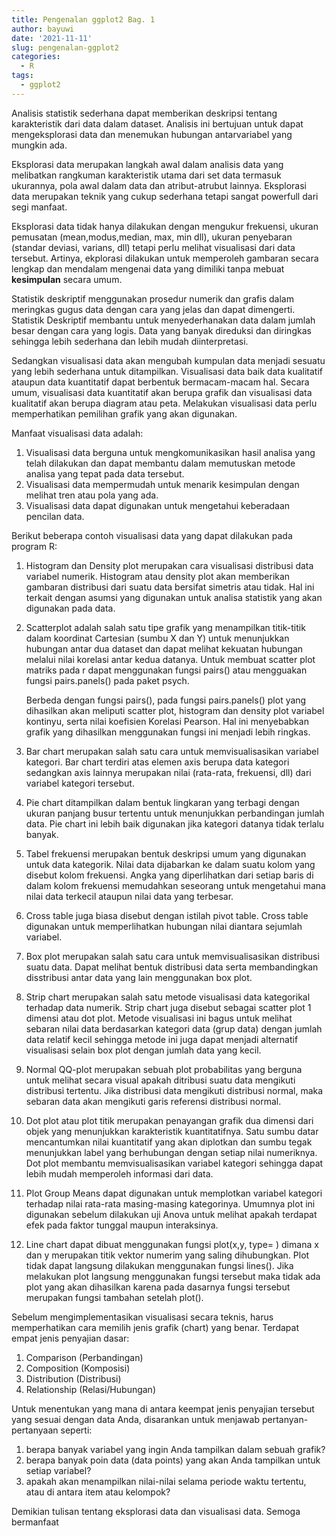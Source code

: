 ```yaml
---
title: Pengenalan ggplot2 Bag. 1
author: bayuwi
date: '2021-11-11'
slug: pengenalan-ggplot2
categories:
  - R
tags:
  - ggplot2
---
```


Analisis statistik sederhana dapat memberikan deskripsi tentang karakteristik dari data dalam dataset. Analisis ini bertujuan untuk dapat mengeksplorasi data dan menemukan hubungan antarvariabel yang mungkin ada.

Eksplorasi data merupakan langkah awal dalam analisis data yang melibatkan rangkuman karakteristik utama dari set data termasuk ukurannya, pola awal dalam data dan atribut-atrubut lainnya. Eksplorasi data merupakan teknik yang cukup sederhana tetapi sangat powerfull dari segi manfaat.

Eksplorasi data tidak hanya dilakukan dengan mengukur frekuensi, ukuran pemusatan (mean,modus,median, max, min dll), ukuran penyebaran (standar deviasi, varians, dll) tetapi perlu melihat visualisasi dari data tersebut. Artinya, ekplorasi dilakukan untuk memperoleh gambaran secara lengkap dan mendalam mengenai data yang dimiliki tanpa mebuat **kesimpulan** secara umum.

Statistik deskriptif menggunakan prosedur numerik dan grafis dalam meringkas gugus data dengan cara yang jelas dan dapat dimengerti. Statistik Deskriptif membantu untuk menyederhanakan data dalam jumlah besar dengan cara yang logis. Data yang banyak direduksi dan diringkas sehingga lebih sederhana dan lebih mudah diinterpretasi.

Sedangkan visualisasi data akan mengubah kumpulan data menjadi sesuatu yang lebih sederhana untuk ditampilkan. Visualisasi data baik data kualitatif ataupun data kuantitatif dapat berbentuk bermacam-macam hal. Secara umum, visualisasi data kuantitatif akan berupa grafik dan visualisasi data kualitatif akan berupa diagram atau peta. Melakukan visualisasi data perlu memperhatikan pemilihan grafik yang akan digunakan.

Manfaat visualisasi data adalah:

1. Visualisasi data berguna untuk mengkomunikasikan hasil analisa yang telah dilakukan dan dapat membantu dalam memutuskan metode analisa yang tepat pada data tersebut.
2. Visualisasi data mempermudah untuk menarik kesimpulan dengan melihat tren atau pola yang ada.
3. Visualisasi data dapat digunakan untuk mengetahui keberadaan pencilan data.

Berikut beberapa contoh visualisasi data yang dapat dilakukan pada program R:

1. Histogram dan Density plot merupakan cara visualisasi distribusi data variabel numerik. Histogram atau density plot akan memberikan gambaran distribusi dari suatu data bersifat simetris atau tidak. Hal ini terkait dengan asumsi yang digunakan untuk analisa statistik yang akan digunakan pada data.

2. Scatterplot adalah salah satu tipe grafik yang menampilkan titik-titik dalam koordinat Cartesian (sumbu X dan Y) untuk menunjukkan hubungan antar dua dataset dan dapat melihat kekuatan hubungan melalui nilai korelasi antar kedua datanya. Untuk membuat scatter plot matriks pada r dapat menggunakan fungsi pairs() atau mengguakan fungsi pairs.panels() pada paket psych.   

   Berbeda dengan fungsi pairs(), pada fungsi pairs.panels() plot yang dihasilkan akan meliputi scatter plot, histogram dan density plot variabel kontinyu, serta nilai koefisien Korelasi Pearson. Hal ini menyebabkan grafik yang dihasilkan menggunakan fungsi ini menjadi lebih ringkas.

3. Bar chart merupakan salah satu cara untuk memvisualisasikan variabel kategori. Bar chart terdiri atas elemen axis berupa data kategori sedangkan axis lainnya merupakan nilai (rata-rata, frekuensi, dll) dari variabel kategori tersebut.

4. Pie chart ditampilkan dalam bentuk lingkaran yang terbagi dengan ukuran panjang busur tertentu untuk menunjukkan perbandingan jumlah data. Pie chart ini lebih baik digunakan jika kategori datanya tidak terlalu banyak.

5. Tabel frekuensi  merupakan bentuk deskripsi umum yang digunakan untuk data kategorik. Nilai data dijabarkan ke dalam suatu kolom yang disebut kolom frekuensi. Angka yang diperlihatkan dari setiap baris di dalam kolom frekuensi memudahkan seseorang untuk mengetahui mana nilai data terkecil ataupun nilai data yang terbesar.

6. Cross table juga biasa disebut dengan istilah pivot table. Cross table digunakan untuk memperlihatkan hubungan nilai diantara sejumlah variabel.

7. Box plot merupakan salah satu cara untuk memvisualisasikan distribusi suatu data. Dapat melihat bentuk distribusi data serta membandingkan disstribusi antar data yang lain menggunakan box plot.

8. Strip chart merupakan salah satu metode visualisasi data kategorikal terhadap data numerik. Strip chart juga disebut sebagai scatter plot 1 dimensi atau dot plot. Metode visualisasi ini bagus untuk melihat sebaran nilai data berdasarkan kategori data (grup data) dengan jumlah data relatif kecil sehingga metode ini juga dapat menjadi alternatif visualisasi selain box plot dengan jumlah data yang kecil.
9. Normal QQ-plot merupakan sebuah plot probabilitas yang berguna untuk melihat secara visual apakah ditribusi suatu data mengikuti distribusi tertentu. Jika distribusi data mengikuti distribusi normal, maka sebaran data akan mengikuti garis referensi distribusi normal.

10. Dot plot atau plot titik merupakan penayangan grafik dua dimensi dari objek yang menunjukkan karakteristik kuantitatifnya. Satu sumbu datar mencantumkan nilai kuantitatif yang akan diplotkan dan sumbu tegak menunjukkan label yang berhubungan dengan setiap nilai numeriknya. Dot plot membantu memvisualisasikan variabel kategori sehingga dapat lebih mudah memperoleh informasi dari data.

11. Plot Group Means dapat digunakan untuk memplotkan variabel kategori terhadap nilai rata-rata masing-masing kategorinya. Umumnya plot ini digunakan sebelum dilakukan uji Anova untuk melihat apakah terdapat efek pada faktor tunggal maupun interaksinya.

12. Line chart dapat dibuat menggunakan fungsi plot(x,y, type= ) dimana x dan y merupakan titik vektor numerim yang saling dihubungkan. Plot tidak dapat langsung dilakukan menggunakan fungsi lines(). Jika melakukan plot langsung menggunakan fungsi tersebut maka tidak ada plot yang akan dihasilkan karena pada dasarnya fungsi tersebut merupakan fungsi tambahan setelah plot().

Sebelum mengimplementasikan visualisasi secara teknis, harus memperhatikan cara memilih jenis grafik (chart) yang benar. Terdapat empat jenis penyajian dasar:

1. Comparison (Perbandingan)
2. Composition (Komposisi)
3. Distribution (Distribusi)
4. Relationship (Relasi/Hubungan)

Untuk menentukan yang mana di antara keempat jenis penyajian tersebut yang sesuai dengan data Anda, disarankan untuk menjawab pertanyan-pertanyaan seperti:

1. berapa banyak variabel yang ingin Anda tampilkan dalam sebuah grafik?
2. berapa banyak poin data (data points) yang akan Anda tampilkan untuk setiap variabel?
3. apakah akan menampilkan nilai-nilai selama periode waktu tertentu, atau di antara item atau kelompok?


Demikian tulisan tentang eksplorasi data dan visualisasi data. Semoga bermanfaat